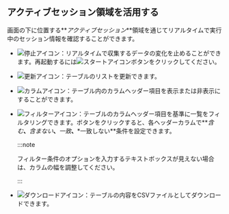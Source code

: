 ## アクティブセッション領域を活用する

画面の下に位置する**_アクティブセッション_**領域を通じてリアルタイムで実行中のセッション情報を確認することができます。 

-   ![停止アイコン](/img/ico-pause.svg)：リアルタイムで収集するデータの変化を止めることができます。再起動するには![スタートアイコン](/img/ico-play-grey.svg)ボタンをクリックしてください。

-   ![更新アイコン](/img/ico-refresh.svg)：テーブルのリストを更新できます。

-   ![カラムアイコン](/img/ico-column.svg)：テーブル内のカラムヘッダー項目を表示または非表示にすることができます。

-   ![フィルターアイコン](/img/ico-filter.svg)：テーブルのカラムヘッダー項目を基準に一覧をフィルタリングできます。ボタンをクリックすると、各ヘッダーカラムで**_含む_**、**_含まない_**、**_一致_**、**\*一致しない**条件を設定できます。

    :::note

    フィルター条件のオプションを入力するテキストボックスが見えない場合は、カラムの幅を調整してください。

    :::

-   ![ダウンロードアイコン](/img/ico-download.svg)：テーブルの内容をCSVファイルとしてダウンロードできます。
